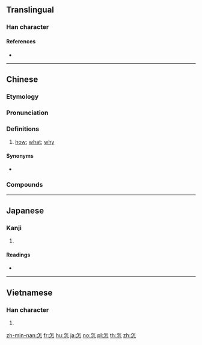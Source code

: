 {{character info/new}}
==Translingual==

===Han character===
{{Han char|rn=61|rad=心|as=05|sn=9|four=80331|canj=OHP|ids=⿱乍心}}

====References====
* {{Han ref|kx=0379.170|dkj=10431|dj=0708.010|hdz=42280.100|uh=600E|ud=24590|bh=ABE7|bd=44007}}

----

==Chinese==
{{zh-forms}}

===Etymology===
{{rfe|zh}}

===Pronunciation===
{{zh-pron
|m=zěn
|c=zam2,zaam2,dim2
|c_note=dim2 - vernacular, more commonly written as {{zh-l|*點}}
|h=pfs=
|md=cīng
|mn=xm,zz,tw:chím/qz:chérm/xm,zz,tw:chóaⁿ/qz:chài/xm,twv:cháiⁿ/twv:chá/twv:chóa/twv:chái
|mn_note=chím/chérm - literary; chóaⁿ/chài/cháiⁿ/chá/chóa/chái - vernacular
|mn-t=za2
|w=2tsen
|mc=
|oc=
|cat=pron
}}

===Definitions===
{{zh-hanzi}}

# [[how]]; [[what]]; [[why]]

====Synonyms====
* {{q|Cantonese}} {{zh-l|點}}

===Compounds===
{{zh-der|怎地|怎的|怎敢|怎好|怎麼|怎麼得了|怎麼樣|怎麼著/怎么着|怎奈|怎生|怎樣|怎不|怎麼辦|怎麼會|怎知|不知怎的|不怎麼樣|怎麼搞的}}

----

==Japanese==

===Kanji===
{{ja-kanji|grade=|rs=心05}}

# {{defn|lang=ja|sort=心05}}

====Readings====
* {{ja-readings|on=[[しん]] (shin), [[そ]] (so)|kun=[[いかで]] (ikade)}}

----

==Vietnamese==

===Han character===
{{vi-hantu|[[chẩm]], [[chẩn]], [[tẩn]], [[trẫm]]|rs=心05}}

# {{defn|lang=vi|sort=心05}}

[[zh-min-nan:怎]]
[[fr:怎]]
[[hu:怎]]
[[ja:怎]]
[[no:怎]]
[[pl:怎]]
[[th:怎]]
[[zh:怎]]